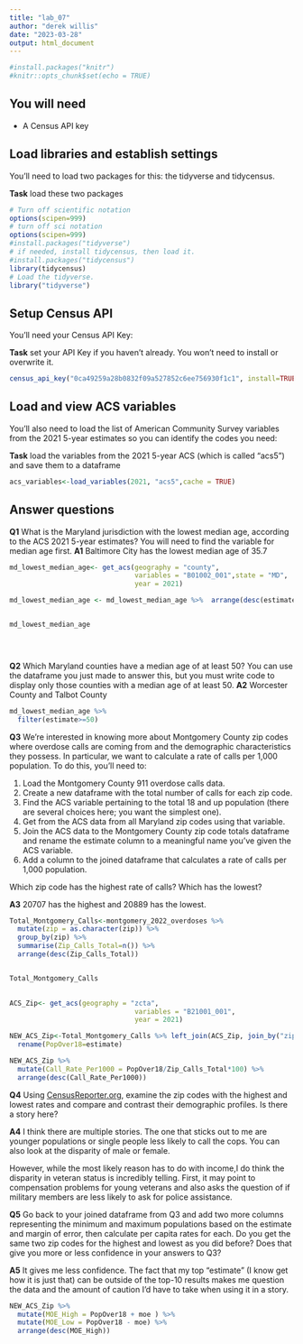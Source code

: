 ```yaml
---
title: "lab_07"
author: "derek willis"
date: "2023-03-28"
output: html_document
---
```


```r
#install.packages("knitr")
#knitr::opts_chunk$set(echo = TRUE)          
```

## You will need

-   A Census API key

## Load libraries and establish settings

You'll need to load two packages for this: the tidyverse and tidycensus.

**Task** load these two packages

```r
# Turn off scientific notation
options(scipen=999)
# turn off sci notation
options(scipen=999)
#install.packages("tidyverse")
# if needed, install tidycensus, then load it.
#install.packages("tidycensus")
library(tidycensus)
# Load the tidyverse.
library("tidyverse")
```

## Setup Census API

You'll need your Census API Key:

**Task** set your API Key if you haven't already. You won't need to install or overwrite it.

```r
census_api_key("0ca49259a28b0832f09a527852c6ee756930f1c1", install=TRUE)
```

## Load and view ACS variables

You'll also need to load the list of American Community Survey variables from the 2021 5-year estimates so you can identify the codes you need:

**Task** load the variables from the 2021 5-year ACS (which is called "acs5") and save them to a dataframe

```r
acs_variables<-load_variables(2021, "acs5",cache = TRUE) 
```

## Answer questions

**Q1** What is the Maryland jurisdiction with the lowest median age, according to the ACS 2021 5-year estimates? You will need to find the variable for median age first. 
**A1** Baltimore City has the lowest median age of 35.7 

```r
md_lowest_median_age<- get_acs(geography = "county",
                               variables = "B01002_001",state = "MD",
                               year = 2021) 

md_lowest_median_age <- md_lowest_median_age %>%  arrange(desc(estimate)) 


md_lowest_median_age


  
```

**Q2** Which Maryland counties have a median age of at least 50? You can use the dataframe you just made to answer this, but you must write code to display only those counties with a median age of at least 50. 
**A2** Worcester County and Talbot County 

```r
md_lowest_median_age %>% 
  filter(estimate>=50)
```

**Q3** We're interested in knowing more about Montgomery County zip codes where overdose calls are coming from and the demographic characteristics they possess. In particular, we want to calculate a rate of calls per 1,000 population. To do this, you'll need to:

1. Load the Montgomery County 911 overdose calls data.
2. Create a new dataframe with the total number of calls for each zip code.
3. Find the ACS variable pertaining to the total 18 and up population (there are several choices here; you want the simplest one).
4. Get from the ACS data from all Maryland zip codes using that variable.
5. Join the ACS data to the Montgomery County zip code totals dataframe and rename the estimate column to a meaningful name you've given the ACS variable.
6. Add a column to the joined dataframe that calculates a rate of calls per 1,000 population.

Which zip code has the highest rate of calls? Which has the lowest?

**A3** 20707 has the highest and 20889 has the lowest. 

```r
Total_Montgomery_Calls<-montgomery_2022_overdoses %>% 
  mutate(zip = as.character(zip)) %>% 
  group_by(zip) %>% 
  summarise(Zip_Calls_Total=n()) %>% 
  arrange(desc(Zip_Calls_Total)) 


Total_Montgomery_Calls
  


```

```r
ACS_Zip<- get_acs(geography = "zcta",
                               variables = "B21001_001",
                               year = 2021) 
```
```r
NEW_ACS_Zip<-Total_Montgomery_Calls %>% left_join(ACS_Zip, join_by("zip"=="GEOID")) %>% 
  rename(PopOver18=estimate)
```


```r
NEW_ACS_Zip %>% 
  mutate(Call_Rate_Per1000 = PopOver18/Zip_Calls_Total*100) %>% 
  arrange(desc(Call_Rate_Per1000))
```



**Q4** Using [CensusReporter.org](https://censusreporter.org/), examine the zip codes with the highest and lowest rates and compare and contrast their demographic profiles. Is there a story here?

**A4** I think there are multiple stories. The one that sticks out to me are younger populations or single people less likely to call the cops. You can also look at the disparity of male or female. 

However, while the most likely reason has to do with income,I do think the disparity in veteran status is incredibly telling. First, it may point to compensation problems for young veterans and also asks the question of if military members are less likely to ask for police assistance. 

**Q5** Go back to your joined dataframe from Q3 and add two more columns representing the minimum and maximum populations based on the estimate and margin of error, then calculate per capita rates for each. Do you get the same two zip codes for the highest and lowest as you did before? Does that give you more or less confidence in your answers to Q3?

**A5** It gives me less confidence. The fact that my top "estimate" (I know get how it is just that) can be outside of the top-10 results makes me question the data and the amount of caution I'd have to take when using it in a story. 

```r
NEW_ACS_Zip %>% 
  mutate(MOE_High = PopOver18 + moe ) %>% 
  mutate(MOE_Low = PopOver18 - moe) %>% 
  arrange(desc(MOE_High))
```

